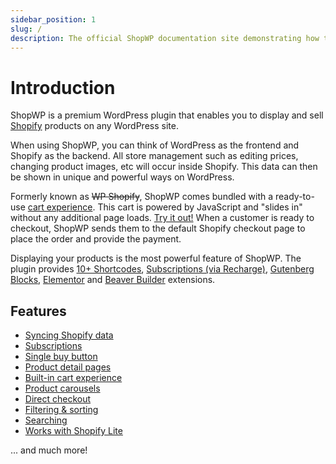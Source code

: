 ```yaml
---
sidebar_position: 1
slug: /
description: The official ShopWP documentation site demonstrating how to use the plugin, and tutorial guides for solving common plugin issues.
---
```


# Introduction

ShopWP is a premium WordPress plugin that enables you to display and sell [Shopify](https://shopify.pxf.io/5bPL0L) products on any WordPress site.

When using ShopWP, you can think of WordPress as the frontend and Shopify as the backend. All store management such as editing prices, changing product images, etc will occur inside Shopify. This data can then be shown in unique and powerful ways on WordPress.

Formerly known as ~~WP Shopify~~, ShopWP comes bundled with a ready-to-use <a href="#!" className="shopwp-cart-trigger">cart experience</a>. This cart is powered by JavaScript and "slides in" without any additional page loads. <a href="#!" className="shopwp-cart-trigger">Try it out!</a> When a customer is ready to checkout, ShopWP sends them to the default Shopify checkout page to place the order and provide the payment.

Displaying your products is the most powerful feature of ShopWP. The plugin provides [10+ Shortcodes](/shortcodes/wps_products), [Subscriptions (via Recharge)](/guides/subscriptions), [Gutenberg Blocks](/guides/gutenberg-blocks), [Elementor](/guides/elementor-extension) and [Beaver Builder](/guides/beaver-builder-extension) extensions.

## Features

- [Syncing Shopify data](/getting-started/syncing)
- [Subscriptions](/guides/subscriptions)
- [Single buy button](/shortcodes/wps_products_buy_button)
- [Product detail pages](/getting-started/displaying)
- [Built-in cart experience](https://wpshop.io/features/#cart-experience)
- [Product carousels](https://wpshop.io/features/#carousel)
- [Direct checkout](https://wpshop.io/features/#direct-checkout)
- [Filtering & sorting](/shortcodes/wps_storefront)
- [Searching](/shortcodes/wps_search)
- [Works with Shopify Lite](https://shopify.pxf.io/vnqbrj)

... and much more!
